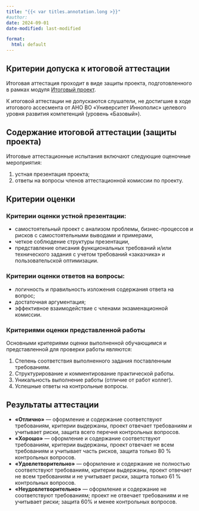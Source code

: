 ```yaml
---
title: "{{< var titles.annotation.long >}}"
#author:
date: 2024-09-01
date-modified: last-modified

format:
  html: default
---
```



## Критерии допуска к итоговой аттестации

Итоговая аттестация проходит в виде защиты проекта, подготовленного в рамках модуля
[Итоговый проект](/project/index.qmd "Итоговый проект").

К итоговой аттестации не допускаются слушатели, не достигшие в ходе итогового ассесмента от АНО ВО &laquo;Университет Иннополис&raquo; целевого уровня развития компетенций (уровень &laquo;Базовый&raquo;).


## Содержание итоговой аттестации (защиты проекта)
Итоговые аттестационные испытания включают следующие оценочные мероприятия:

1. устная презентация проекта;
2. ответы на вопросы членов аттестационной комиссии по проекту.


## Критерии оценки

### Критерии оценки устной презентации:
- самостоятельный проект с анализом проблемы, бизнес-процессов и рисков с самостоятельными выводами и примерами,
- четкое соблюдение структуры презентации,
- представление описания функциональных требований и/или технического задания с учетом требований &laquo;заказчика&raquo; и пользовательской оптимизации.

### Критерии оценки ответов на вопросы:
- логичность и правильность изложения содержания ответа на вопрос;
- достаточная аргументация;
- эффективное взаимодействие с членами экзаменационной комиссии.

### Критериями оценки представленной работы
Основными критериями оценки выполненной обучающимся и представленной для проверки работы являются:

1. Степень соответствия выполненного задания поставленным требованиям.
2. Структурирование и комментирование практической работы.
3. Уникальность выполнение работы (отличие от работ коллег).
4. Успешные ответы на контрольные вопросы.


## Результаты аттестации

- **&laquo;Отлично&raquo;** --- оформление и содержание соответствуют требованиям, критерии выдержаны, проект отвечает требованиям и учитывает риски, защита всего перечня контрольных вопросов.
- **&laquo;Хорошо&raquo;** --- оформление и содержание соответствуют требованиям, критерии выдержаны, проект отвечает не всем требованиям и учитывает часть рисков, защита только 80 % контрольных вопросов.
- **&laquo;Удовлетворительно&raquo;** --- оформление и содержание не полностью соответствуют требованиям, критерии выдержаны, проект отвечает не всем требованиям и не учитывает риски, защита только 61 % контрольных вопросов.
- **&laquo;Неудовлетворительно&raquo;** --- оформление и содержание не соответствуют требованиям; проект не отвечает требованиям и не учитывает риски; защита 60% и менее контрольных вопросов.

